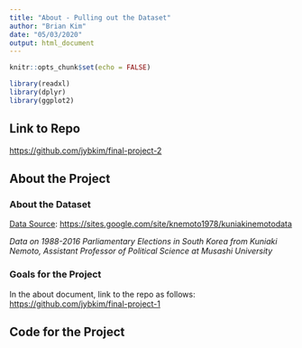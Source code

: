 ```yaml
---
title: "About - Pulling out the Dataset"
author: "Brian Kim"
date: "05/03/2020"
output: html_document
---
```


```r
knitr::opts_chunk$set(echo = FALSE)

library(readxl)
library(dplyr)
library(ggplot2)


```

## Link to Repo

<https://github.com/jybkim/final-project-2>

## About the Project

### About the Dataset

[Data Source](https://sites.google.com/site/knemoto1978/NA%20Elections%201988-2016.xlsx?attredirects=0): <https://sites.google.com/site/knemoto1978/kuniakinemotodata>

*Data on 1988-2016 Parliamentary Elections in South Korea*
*from Kuniaki Nemoto, Assistant Professor of Political Science at* 
*Musashi University* 


### Goals for the Project

In the about document, link to the repo as follows: 
<https://github.com/jybkim/final-project-1>


## Code for the Project 
```r




```



